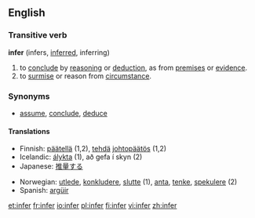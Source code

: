 ==English==
===Transitive verb===
'''infer''' (infers, [[inferred]], inferring)
#to [[conclude]] by [[reason]]ing or [[deduction]], as from [[premise]]s or [[evidence]].
#to [[surmise]] or reason from [[circumstance]].

===Synonyms===
*[[assume]], [[conclude]], [[deduce]]

====Translations====
{{top}}
*Finnish: [[päätellä]] (1,2), [[tehdä]] [[johtopäätös]] (1,2)
*Icelandic: [[álykta]] (1), að gefa í skyn (2)
*Japanese: [[推量]]する
{{mid}}
*Norwegian: [[utlede]], [[konkludere]], [[slutte]] (1), [[anta]], [[tenke]], [[spekulere]] (2)
*Spanish: [[argüir]]
{{bottom}}

[[et:infer]]
[[fr:infer]]
[[io:infer]]
[[pl:infer]]
[[fi:infer]]
[[vi:infer]]
[[zh:infer]]